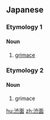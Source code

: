 ==Japanese==

===Etymology 1===
{{ja-kanjitab|じゅう|めん|yomi=on}}

====Noun====
{{ja-noun|じゅうめん}}

# [[grimace]]

===Etymology 2===
{{ja-kanjitab|しぶ|つら|yomi=kun}}

====Noun====
{{ja-noun|しぶつら}}

# grimace

[[hu:渋面]]
[[zh:渋面]]
